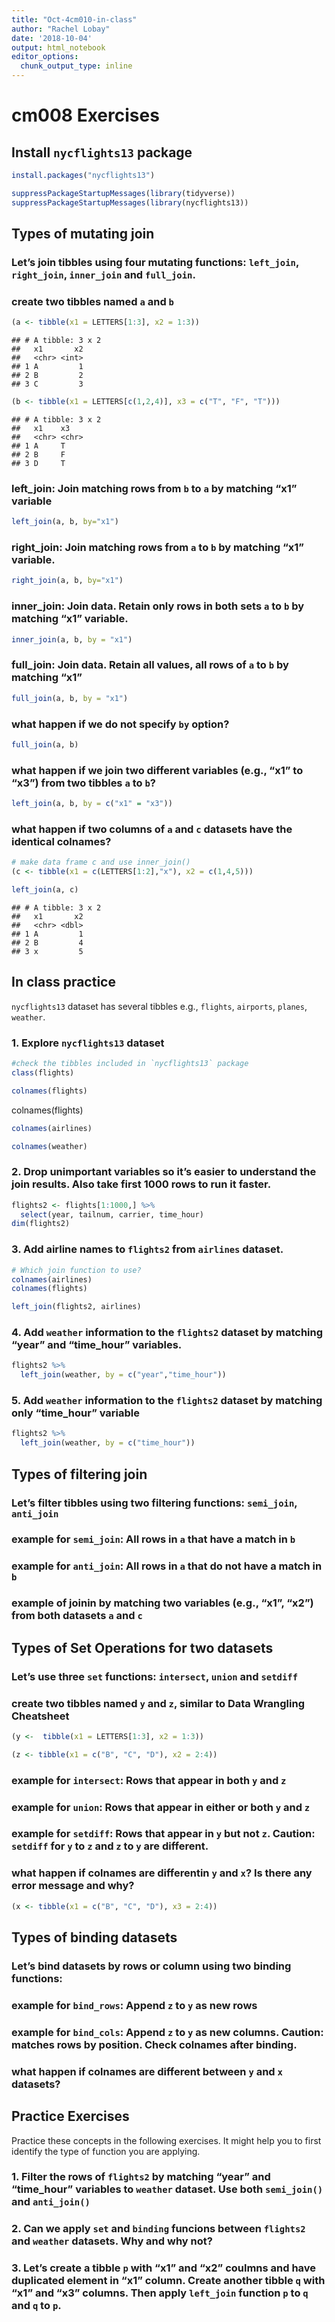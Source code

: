 ```yaml
---
title: "Oct-4cm010-in-class"
author: "Rachel Lobay"
date: '2018-10-04'
output: html_notebook
editor_options: 
  chunk_output_type: inline
---
```


cm008 Exercises
================

Install `nycflights13` package
------------------------------

```r
install.packages("nycflights13")
```

```r
suppressPackageStartupMessages(library(tidyverse))
suppressPackageStartupMessages(library(nycflights13))
```

Types of mutating join
----------------------

### Let's join tibbles using four mutating functions: `left_join`, `right_join`, `inner_join` and `full_join`.

### create two tibbles named `a` and `b`

```r
(a <- tibble(x1 = LETTERS[1:3], x2 = 1:3))
```


    ## # A tibble: 3 x 2
    ##   x1       x2
    ##   <chr> <int>
    ## 1 A         1
    ## 2 B         2
    ## 3 C         3

```r
(b <- tibble(x1 = LETTERS[c(1,2,4)], x3 = c("T", "F", "T")))
```

    ## # A tibble: 3 x 2
    ##   x1    x3   
    ##   <chr> <chr>
    ## 1 A     T    
    ## 2 B     F    
    ## 3 D     T

### left\_join: Join matching rows from `b` to `a` by matching "x1" variable

```r
left_join(a, b, by="x1")
```


### right\_join: Join matching rows from `a` to `b` by matching "x1" variable.

```r
right_join(a, b, by="x1")
```

### inner\_join: Join data. Retain only rows in both sets `a` to `b` by matching "x1" variable.

```r
inner_join(a, b, by = "x1")
```

### full\_join: Join data. Retain all values, all rows of `a` to `b` by matching "x1"

```r
full_join(a, b, by = "x1")
```

### what happen if we do not specify `by` option?

```r
full_join(a, b)
```

### what happen if we join two different variables (e.g., "x1" to "x3") from two tibbles `a` to `b`?

```r
left_join(a, b, by = c("x1" = "x3"))
```

### what happen if two columns of `a` and `c` datasets have the identical colnames?

```r

# make data frame c and use inner_join()
(c <- tibble(x1 = c(LETTERS[1:2],"x"), x2 = c(1,4,5)))

left_join(a, c)
```



    ## # A tibble: 3 x 2
    ##   x1       x2
    ##   <chr> <dbl>
    ## 1 A         1
    ## 2 B         4
    ## 3 x         5

In class practice
-----------------

`nycflights13` dataset has several tibbles e.g., `flights`, `airports`, `planes`, `weather`.

### 1. Explore `nycflights13` dataset


```r
#check the tibbles included in `nycflights13` package
class(flights)
```


```r
colnames(flights)

```

colnames(flights)


```r
colnames(airlines)
```

```r
colnames(weather)
```



### 2. Drop unimportant variables so it's easier to understand the join results. Also take first 1000 rows to run it faster.

```r
flights2 <- flights[1:1000,] %>% 
  select(year, tailnum, carrier, time_hour)
dim(flights2)
```



### 3. Add airline names to `flights2` from `airlines` dataset.

```r
# Which join function to use?
colnames(airlines)
colnames(flights)

left_join(flights2, airlines)
```


### 4. Add `weather` information to the `flights2` dataset by matching "year" and "time\_hour" variables.

```r
flights2 %>% 
  left_join(weather, by = c("year","time_hour"))
```

### 5. Add `weather` information to the `flights2` dataset by matching only "time\_hour" variable

```r
flights2 %>% 
  left_join(weather, by = c("time_hour"))
```


Types of filtering join
-----------------------

### Let's filter tibbles using two filtering functions: `semi_join`, `anti_join`

### example for `semi_join`: All rows in `a` that have a match in `b`

### example for `anti_join`: All rows in `a` that do not have a match in `b`

### example of joinin by matching two variables (e.g., "x1", "x2") from both datasets `a` and `c`

Types of Set Operations for two datasets
----------------------------------------

### Let's use three `set` functions: `intersect`, `union` and `setdiff`

### create two tibbles named `y` and `z`, similar to Data Wrangling Cheatsheet


```r
(y <-  tibble(x1 = LETTERS[1:3], x2 = 1:3))

```





```r
(z <- tibble(x1 = c("B", "C", "D"), x2 = 2:4))
```




### example for `intersect`: Rows that appear in both `y` and `z`

### example for `union`: Rows that appear in either or both `y` and `z`

### example for `setdiff`: Rows that appear in `y` but not `z`. **Caution:** `setdiff` for `y` to `z` and `z` to `y` are different.

### what happen if colnames are differentin `y` and `x`? Is there any error message and why?


```r
(x <- tibble(x1 = c("B", "C", "D"), x3 = 2:4))
```


Types of binding datasets
-------------------------

### Let's bind datasets by rows or column using two binding functions:

### example for `bind_rows`: Append `z` to `y` as new rows

### example for `bind_cols`: Append `z` to `y` as new columns. **Caution**: matches rows by position. Check colnames after binding.

### what happen if colnames are different between `y` and `x` datasets?

Practice Exercises
------------------

Practice these concepts in the following exercises. It might help you to first identify the type of function you are applying.

### 1. Filter the rows of `flights2` by matching "year" and "time\_hour" variables to `weather` dataset. Use both `semi_join()` and `anti_join()`

### 2. Can we apply `set` and `binding` funcions between `flights2` and `weather` datasets. Why and why not?

### 3. Let's create a tibble `p` with "x1" and "x2" coulmns and have duplicated element in "x1" column. Create another tibble `q` with "x1" and "x3" columns. Then apply `left_join` function `p` to `q` and `q` to `p`.